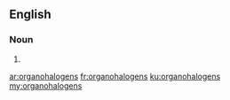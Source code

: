 ==English==

===Noun===
{{head|en|noun plural form}}

# {{plural of|organohalogen|lang=en}}

[[ar:organohalogens]]
[[fr:organohalogens]]
[[ku:organohalogens]]
[[my:organohalogens]]